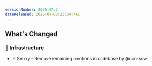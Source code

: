 ```yaml
---
versionNumber: 2025.07.2
dateReleased: 2025-07-03T23:34:44Z
---
```


## What's Changed
### 🧱 Infrastructure
* 🔥 Sentry - Remove remaining mentions in codebase by @ncn-ssw
